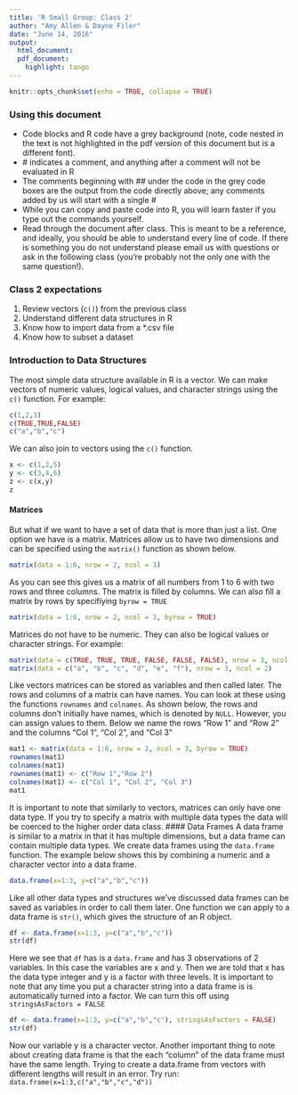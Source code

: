 ```yaml
---
title: 'R Small Group: Class 2'
author: "Amy Allen & Dayne Filer"
date: "June 14, 2016"
output:
  html_document:
  pdf_document:
    highlight: tango
---
```


```r
knitr::opts_chunk$set(echo = TRUE, collapse = TRUE)
```

<!-- Here we style out button a little bit -->
<style>
  .showopt {
    background-color: #004c93;
    color: #FFFFFF; 
    width: 100px;
    height: 20px;
    text-align: center;
    vertical-align: middle !important;
    border-radius: 8px;
    float:right;
    }

    .showopt:hover {
    background-color: #dfe4f2;
    color: #004c93;
  }

</style>

<!--Include script for hiding output chunks-->
<script src="hideOutput.js"></script>

### Using this document

* Code blocks and R code have a grey background (note, code nested in the text is not highlighted in the pdf version of this document but is a different font).
* \# indicates a comment, and anything after a comment will not be evaluated in R
* The comments beginning with \#\# under the code in the grey code boxes are the output from the code directly above; any comments added by us will start with a single \#
* While you can copy and paste code into R, you will learn faster if you type out the commands yourself. 
* Read through the document after class. This is meant to be a reference, and ideally, you should be able to understand every line of code. If there is something you do not understand please email us with questions or ask in the following class (you're probably not the only one with the same question!). 

### Class 2 expectations
1. Review vectors (`c()`) from the previous class
2. Understand different data structures in R
3. Know how to import data from a *.csv file
4. Know how to subset a dataset

### Introduction to Data Structures 

The most simple data structure available in R is a vector. We can make vectors of numeric values, logical values, and character strings using the `c()` function. For example:

```r
c(1,2,3)
c(TRUE,TRUE,FALSE)
c("a","b","c")
```

We can also join to vectors using the `c()` function.
```r
x <- c(1,2,5)
y <- c(3,4,6)
z <- c(x,y)
z
```

#### Matrices
But what if we want to have a set of data that is more than just a list. One option we have is a matrix. Matrices allow us to have two dimensions and can be specified using the `matrix()` function as shown below.
```r
matrix(data = 1:6, nrow = 2, ncol = 3)
```
As you can see this gives us a matrix of all numbers from 1 to 6 with two rows and three columns. The matrix is filled by columns. We can also fill a matrix by rows by specifiying `byrow = TRUE`
```r
matrix(data = 1:6, nrow = 2, ncol = 3, byrow = TRUE)
```
Matrices do not have to be numeric. They can also be logical values or character strings. For example:
```r
matrix(data = c(TRUE, TRUE, TRUE, FALSE, FALSE, FALSE), nrow = 3, ncol = 2)
matrix(data = c("a", "b", "c", "d", "e", "f"), nrow = 3, ncol = 2)
```
Like vectors matrices can be stored as variables and then called later. The rows and columns of a matrix can have names. You can look at these using the functions `rownames` and `colnames`. As shown below, the rows and columns don't initially have names, which is denoted by `NULL`. However, you can assign values to them. Below we name the rows "Row 1" and "Row 2" and the columns "Col 1", "Col 2", and "Col 3"
```r
mat1 <- matrix(data = 1:6, nrow = 2, ncol = 3, byrow = TRUE)
rownames(mat1)
colnames(mat1)
rownames(mat1) <- c("Row 1","Row 2")
colnames(mat1) <- c("Col 1", "Col 2", "Col 3")
mat1
```
It is important to note that similarly to vectors, matrices can only have one data type. If you try to specify a matrix with multiple data types the data will be coerced to the higher order data class. 
#### Data Frames
A data frame is similar to a matrix in that it has multiple dimensions, but a data frame can contain multiple data types. We create data frames using the `data.frame` function. The example below shows this by combining a numeric and a character vector into a data frame. 
```r
data.frame(x=1:3, y=c("a","b","c"))
```
Like all other data types and structures we've discussed data frames can be saved as variables in order to call them later. One function we can apply to a data frame is `str()`, which gives the structure of an R object. 
```r
df <- data.frame(x=1:3, y=c("a","b","c"))
str(df)
```
Here we see that `df` has is a `data.frame` and has 3 observations of 2 variables. In this case the variables are x and y. Then we are told that x has the data type integer and y is a factor with three levels. It is important to note that any time you put a character string into a data frame is is automatically turned into a factor. We can turn this off using `stringsAsFactors = FALSE`
```r
df <- data.frame(x=1:3, y=c("a","b","c"), stringsAsFactors = FALSE)
str(df)
```
Now our variable y is a character vector. Another important thing to note about creating data frame is that the each "column" of the data frame must have the same length. Trying to create a data.frame from vectors with different lengths will result in an error. Try run:
`
data.frame(x=1:3,c("a","b","c","d"))
`